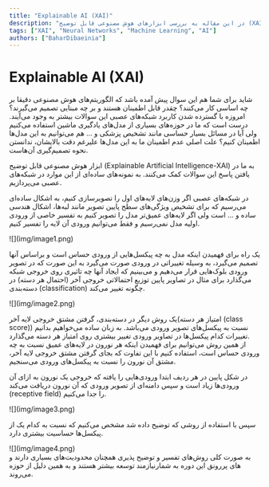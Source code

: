 ```yaml
---
title: "Explainable AI (XAI)"
description: "در این مقاله به بررسی ابزارهای هوش مصنوعی قابل توضیح (XAI) و کاربردهای آن در شبکه‌های عصبی می‌پردازیم."
tags: ["XAI", "Neural Networks", "Machine Learning", "AI"]
authors: ["BaharDibaeinia"]
---
```


# Explainable AI (XAI)

شاید برای شما هم این سوال پیش آمده باشد که الگوریتم‌های هوش مصنوعی دقیقا بر چه اساسی کار می‌کنند؟ چقدر قابل اطمینان هستند و بر چه مبنایی تصمیم می‌گیرند؟  
امروزه با گسترده شدن کاربرد شبکه‌های عصبی این سوالات بیشتر به وجود می‌آیند. درست است که ما در حوزه‌های بسیاری از مدل‌های یادگیری ماشین استفاده می‌کنیم ولی آیا در مسائل بسیار حساسی مانند تشخیص پزشکی و … هم می‌توانیم به این مدل‌ها اطمینان کنیم؟ علت اصلی عدم اطمینان ما به این مدل‌ها علیرغم دقت بالایشان، ندانستن نحوه تصمیم‌گیری آن‌هاست.

ابزار هوش مصنوعی قابل توضیح (Explainable Artificial Intelligence-XAI) به ما در یافتن پاسخ این سوالات کمک می‌کنند. به نمونه‌های ساده‌ای از این موارد در شبکه‌های عصبی می‌پردازیم.

در شبکه‌های عصبی اگر وزن‌های لایه‌های اول را تصویرسازی کنیم، به اشکال ساده‌ای می‌رسیم که برای تشخیص ویژگی‌های سطح پایین تصویر مانند لبه‌ها، اشکال هندسی ساده و … است ولی اگر لایه‌های عمیق‌تر مدل را تصویر کنیم به تفسیر خاصی از ورودی اولیه مدل نمی‌رسیم و فقط می‌توانیم ورودی آن لایه را تفسیر کنیم.

<div style={{ textAlign: "center" }}>
  <div style={{}}>![](img/image1.png)</div>
</div>

یک راه برای فهمیدن اینکه مدل به چه پیکسل‌هایی از ورودی حساس است و براساس آنها تصمیم می‌گیرد، به وسیله تغییراتی در ورودی صورت می‌گیرد به این صورت که در تصویر ورودی بلوک‌هایی قرار می‌دهیم و می‌بینیم که ایجاد آنها چه تاثیری روی خروجی شبکه می‌گذارد برای مثال در تصاویر پایین توزیع احتمالاتی خروجی آخر (احتمال هر دسته) در دسته‌بندی (classification) چگونه تغییر می‌کند.

<div style={{ textAlign: "center" }}>
  <div style={{}}>![](img/image2.png)</div>
</div>

یک روش دیگر در دسته‌بندی، گرفتن مشتق خروجی لایه آخر(امتیاز هر دسته (class score)) نسبت به پیکسل‌های تصویر ورودی می‌باشد. به زبان ساده می‌خواهیم بدانیم تغییرات کدام پیکسل‌ها در تصاویر ورودی تغییر بیشتری روی امتیاز هر دسته ‌می‌گذارد.  
از همین روش می‌توانیم برای فهمیدن اینکه هر نورون در لایه‌های عمیق نسبت به چه ورودی حساس است، استفاده کنیم با این تفاوت که بجای گرفتن مشتق خروجی لایه آخر، مشتق آن نورون را نسبت به پیکسل‌های ورودی می‌سنجیم.

در شکل‌ پایین در هر ردیف ابتدا ورودی‌هایی را یافته که خروجی یک نورون به ازای آن ورودی‌ها زیاد است و سپس دامنه‌ای از تصویر ورودی که آن نورون دریافت می‌کند (receptive field) را جدا می‌کنیم.

<div style={{ textAlign: "center" }}>
  <div style={{}}>![](img/image3.png)</div>
</div>

سپس با استفاده از روشی که توضیح داده شد مشخص می‌کنیم که نسبت به کدام یک از پیکسل‌ها حساسیت بیشتری دارد.

<div style={{ textAlign: "center" }}>
  <div style={{}}>![](img/image4.png)</div>
</div>
به صورت کلی روش‌های تفسیر و توضیح پذیری همچنان محدودیت‌های بسیاری دارند و
نیازمند توسعه بیشتر هستند و به همین دلیل از حوزه‎‌های پررونق این دوره به شمار
می‌روند.
